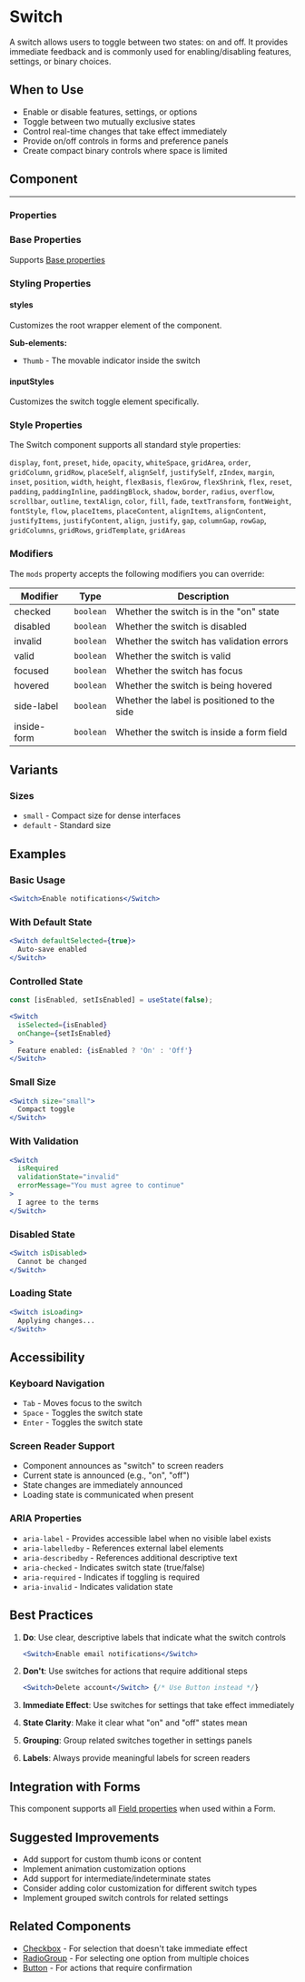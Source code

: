 
<Meta of={SwitchStories} />

# Switch

A switch allows users to toggle between two states: on and off. It provides immediate feedback and is commonly used for enabling/disabling features, settings, or binary choices.

## When to Use

- Enable or disable features, settings, or options
- Toggle between two mutually exclusive states
- Control real-time changes that take effect immediately
- Provide on/off controls in forms and preference panels
- Create compact binary controls where space is limited

## Component

<Story of={SwitchStories.Default} />

---

### Properties

<Controls of={SwitchStories.Default} />

### Base Properties

Supports [Base properties](/docs/tasty-base-properties--docs)

### Styling Properties

#### styles

Customizes the root wrapper element of the component.

**Sub-elements:**
- `Thumb` - The movable indicator inside the switch

#### inputStyles

Customizes the switch toggle element specifically.

### Style Properties

The Switch component supports all standard style properties:

`display`, `font`, `preset`, `hide`, `opacity`, `whiteSpace`, `gridArea`, `order`, `gridColumn`, `gridRow`, `placeSelf`, `alignSelf`, `justifySelf`, `zIndex`, `margin`, `inset`, `position`, `width`, `height`, `flexBasis`, `flexGrow`, `flexShrink`, `flex`, `reset`, `padding`, `paddingInline`, `paddingBlock`, `shadow`, `border`, `radius`, `overflow`, `scrollbar`, `outline`, `textAlign`, `color`, `fill`, `fade`, `textTransform`, `fontWeight`, `fontStyle`, `flow`, `placeItems`, `placeContent`, `alignItems`, `alignContent`, `justifyItems`, `justifyContent`, `align`, `justify`, `gap`, `columnGap`, `rowGap`, `gridColumns`, `gridRows`, `gridTemplate`, `gridAreas`

### Modifiers

The `mods` property accepts the following modifiers you can override:

| Modifier | Type | Description |
|----------|------|-------------|
| checked | `boolean` | Whether the switch is in the "on" state |
| disabled | `boolean` | Whether the switch is disabled |
| invalid | `boolean` | Whether the switch has validation errors |
| valid | `boolean` | Whether the switch is valid |
| focused | `boolean` | Whether the switch has focus |
| hovered | `boolean` | Whether the switch is being hovered |
| side-label | `boolean` | Whether the label is positioned to the side |
| inside-form | `boolean` | Whether the switch is inside a form field |

## Variants

### Sizes

- `small` - Compact size for dense interfaces
- `default` - Standard size

## Examples

### Basic Usage

```jsx
<Switch>Enable notifications</Switch>
```

### With Default State

```jsx
<Switch defaultSelected={true}>
  Auto-save enabled
</Switch>
```

### Controlled State

```jsx
const [isEnabled, setIsEnabled] = useState(false);

<Switch
  isSelected={isEnabled}
  onChange={setIsEnabled}
>
  Feature enabled: {isEnabled ? 'On' : 'Off'}
</Switch>
```

### Small Size

```jsx
<Switch size="small">
  Compact toggle
</Switch>
```

### With Validation

```jsx
<Switch
  isRequired
  validationState="invalid"
  errorMessage="You must agree to continue"
>
  I agree to the terms
</Switch>
```

### Disabled State

```jsx
<Switch isDisabled>
  Cannot be changed
</Switch>
```

### Loading State

```jsx
<Switch isLoading>
  Applying changes...
</Switch>
```

## Accessibility

### Keyboard Navigation

- `Tab` - Moves focus to the switch
- `Space` - Toggles the switch state
- `Enter` - Toggles the switch state

### Screen Reader Support

- Component announces as "switch" to screen readers
- Current state is announced (e.g., "on", "off")
- State changes are immediately announced
- Loading state is communicated when present

### ARIA Properties

- `aria-label` - Provides accessible label when no visible label exists
- `aria-labelledby` - References external label elements
- `aria-describedby` - References additional descriptive text
- `aria-checked` - Indicates switch state (true/false)
- `aria-required` - Indicates if toggling is required
- `aria-invalid` - Indicates validation state

## Best Practices

1. **Do**: Use clear, descriptive labels that indicate what the switch controls
   ```jsx
   <Switch>Enable email notifications</Switch>
   ```

2. **Don't**: Use switches for actions that require additional steps
   ```jsx
   <Switch>Delete account</Switch> {/* Use Button instead */}
   ```

3. **Immediate Effect**: Use switches for settings that take effect immediately
4. **State Clarity**: Make it clear what "on" and "off" states mean
5. **Grouping**: Group related switches together in settings panels
6. **Labels**: Always provide meaningful labels for screen readers

## Integration with Forms

This component supports all [Field properties](/docs/forms-field--docs) when used within a Form.

## Suggested Improvements

- Add support for custom thumb icons or content
- Implement animation customization options
- Add support for intermediate/indeterminate states
- Consider adding color customization for different switch types
- Implement grouped switch controls for related settings

## Related Components

- [Checkbox](/components/Checkbox) - For selection that doesn't take immediate effect
- [RadioGroup](/components/RadioGroup) - For selecting one option from multiple choices
- [Button](/components/Button) - For actions that require confirmation
